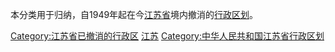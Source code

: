 本分类用于归纳，自1949年起在今[[江苏省|江苏省]]境内撤消的[[行政区划|行政区划]]。

[[Category:江苏省已撤消的行政区|Category:江苏省已撤消的行政区]]
[[Category:已撤销的中华人民共和国各省级行政区行政区划单位|江苏]]
[[Category:中华人民共和国江苏省行政区划|Category:中华人民共和国江苏省行政区划]]
